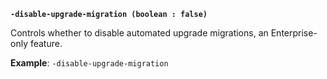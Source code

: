 <a id="operator-flag-disable-upgrade-migration" />

**`-disable-upgrade-migration (boolean : false)`**

Controls whether to disable automated upgrade migrations, an Enterprise-only
feature.

**Example**: `-disable-upgrade-migration`
